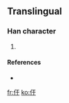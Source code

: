 ==Translingual==

===Han character===
{{Han char|rn=9|rad=人|as=03|sn=5|four=|canj=人一木 (OMD)}}

# {{defn|Han}}

====References====
* {{Han ref|kx=0094.051|dkj=|dj=|hdz=|uh=3435|ud=13365|bh=|bd=}}

[[fr:㐵]]
[[ko:㐵]]